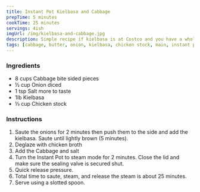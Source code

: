 ```yaml
---
title: Instant Pot Kielbasa and Cabbage
prepTime: 5 minutes
cookTime: 25 minutes
servings: 4ish
imgUrl: /img/kielbasa-and-cabbage.jpg
description: Simple recipe if kielbasa is at Costco and you have a whole bunch of it.
tags: [cabbage, butter, onion, kielbasa, chicken stock, main, instant pot]
---
```


### Ingredients

- 8 cups Cabbage bite sided pieces
- ½ cup Onion diced
- 1 tsp Salt more to taste
- 1lb Kielbasa
- ⅓ cup Chicken stock

### Instructions

1. Saute the onions for 2 minutes then push them to the side and add the kielbasa. Saute until lightly brown (5 minutes).
2. Deglaze with chicken broth
3. Add the Cabbage and salt
4. Turn the Instant Pot to steam mode for 2 minutes. Close the lid and make sure the sealing valve is secured shut.
5. Quick release pressure.
6. Total time to saute, steam, and release the steam is about 25 minutes.
7. Serve using a slotted spoon.
